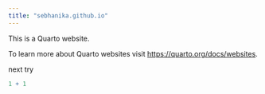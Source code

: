 ```yaml
---
title: "sebhanika.github.io"
---
```


This is a Quarto website.

To learn more about Quarto websites visit <https://quarto.org/docs/websites>.

next try

```r
1 + 1
```

